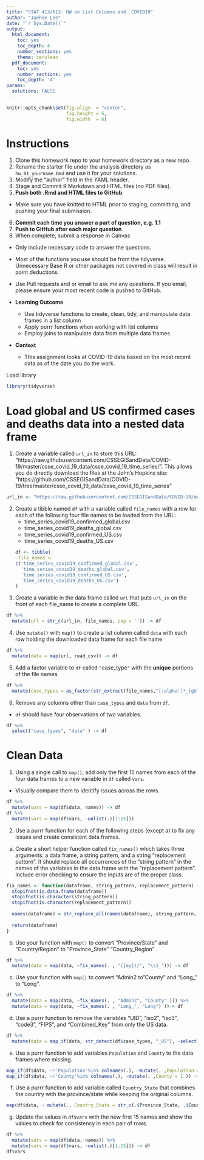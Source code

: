 ```yaml
---
title: "STAT 413/613: HW on List Columns and  COVID19"
author: "Jaehee Lee"
date: "`r Sys.Date()`"
output:
  html_document:
    toc: yes
    toc_depth: 4
    number_sections: yes
    theme: cerulean
  pdf_document:
    toc: yes
    number_sections: yes
    toc_depth: '4'
params:
  solutions: FALSE
---
```


```r
knitr::opts_chunk$set(fig.align  = "center",
                      fig.height = 5, 
                      fig.width  = 6)
```

# Instructions {-}
1. Clone this homework repo to your homework directory as a new repo.
2. Rename the starter file under the analysis directory as `hw_01_yourname.Rmd` and use it for your solutions.   
3. Modify the "author" field in the YAML header.  
4. Stage and Commit R Markdown and HTML files (no PDF files).   
5. **Push both .Rmd and HTML files to GitHub**.   
- Make sure you have knitted to HTML prior to staging, committing, and pushing your final submission.  
6. **Commit each time you answer a part of question, e.g. 1.1**   
7. **Push to GitHub after each major question**   
8. When complete, submit a response in Canvas   
    
- Only include necessary code to answer the questions.
- Most of the functions you use should be from the tidyverse. Unnecessary Base R or other packages not covered in class will result in point deductions.
- Use Pull requests and or email to ask me any questions. If you email, please ensure your most recent code is pushed to GitHub.  

- **Learning Outcome**
  + Use tidyverse functions to create, clean, tidy, and manipulate data frames in a list column
  + Apply purrr functions when working with list columns
  + Employ joins to manipulate data from multiple data frames  

- **Context** 
  + This assignment looks at COVID-19 data based on the most recent data as of the date you do the work.

Load library
```r
library(tidyverse)
```


# Load global and US confirmed cases and deaths data into a nested data frame
1. Create a variable called `url_in` to store this URL: "https://raw.githubusercontent.com/CSSEGISandData/COVID-19/master/csse_covid_19_data/csse_covid_19_time_series/". This allows you do directly download the files at the John's Hopkins site:  "https://github.com/CSSEGISandData/COVID-19/tree/master/csse_covid_19_data/csse_covid_19_time_series"
```r
url_in <- "https://raw.githubusercontent.com/CSSEGISandData/COVID-19/master/csse_covid_19_data/csse_covid_19_time_series/"
```

2. Create a tibble named `df` with a variable called `file_names` with a row for each of the following four file names to be loaded from the URL:
    + time_series_covid19_confirmed_global.csv
    + time_series_covid19_deaths_global.csv
    + time_series_covid19_confirmed_US.csv
    + time_series_covid19_deaths_US.csv
```r
df <- tibble(
 file_names = 
   c('time_series_covid19_confirmed_global.csv', 
  'time_series_covid19_deaths_global.csv',
  'time_series_covid19_confirmed_US.csv',
  'time_series_covid19_deaths_US.csv')
)
```

3. Create a variable in the data frame called `url` that puts `url_in` on the front of each file_name to create a complete URL.
```r
df %>%  
  mutate(url = str_c(url_in, file_names, sep = '')) -> df
```

4. Use `mutate()` with `map()` to create a list column called `data` with each row holding the downloaded data frame for each file name

```r
df %>%
  mutate(data = map(url, read_csv)) -> df
```
5. Add a factor variable to `df` called `"`case_type`"` with the **unique** portions of the file names.
```r
df %>%  
  mutate(case_types = as_factor(str_extract(file_names,"[:alpha:]*_[gU][:alpha:]*"))) -> df
```
6. Remove any columns other than `case_types` and `data` from `df`.
- `df` should have four observations of two variables.
```r
df %>%  
  select("case_types", "data" ) -> df
```

# Clean Data  
1. Using a single call to `map()`, add only the first 15 names from each of the four data frames to a new variable in `df` called `vars`.
 - Visually compare them to identify issues across the rows.
```r
df %>%  
  mutate(vars = map(df$data, names)) -> df
df %>% 
  mutate(vars = map(df$vars, ~unlist(.)[1:15]))
```
2. Use a purrr function for each of the following steps (except a) to fix any issues and create consistent data frames.  
a. Create a short helper function called `fix_names()` which takes three arguments: a data frame, a string pattern, and a string "replacement pattern". It should replace all occurrences of the "string pattern" in the names of the variables in the data frame with the "replacement pattern". Include error checking to ensure the inputs are of the proper class.
```r
fix_names <- function(dataframe, string_pattern, replacement_pattern) {
  stopifnot(is.data.frame(dataframe))
  stopifnot(is.character(string_pattern))
  stopifnot(is.character(replacement_pattern))
  
  names(dataframe) = str_replace_all(names(dataframe), string_pattern, replacement_pattern)
  
  return(dataframe)
}
```

b. Use your function with `map()` to convert "Province/State" and "Country/Region" to "Province_State" "Country_Region" .
```r
df %>%  
  mutate(data = map(data, ~fix_names(. , "([ey])/", "\\1_"))) -> df
```


c. Use your function with `map()` to convert "Admin2 to "County" and "Long_" to "Long".
```r
df %>%  
  mutate(data = map(data, ~fix_names(. , "Admin2", "County" ))) %>%  
  mutate(data = map(data, ~fix_names(. , "Long_", "Long") ))-> df
```

d. Use a purrr function to remove the variables "UID", "iso2", "iso3", "code3", "FIPS", and "Combined_Key" from only the US data.
```r
df %>%  
  mutate(data = map_if(data, str_detect(df$case_types, "_US"), ~select(.,-c("UID", "iso2", "iso3", "code3", "FIPS", "Combined_Key")))) -> df
```

e. Use a purrr function to add variables `Population` and `County` to the data frames where missing.
```r
map_if(df$data, ~!'Population'%in% colnames(.), ~mutate(. ,Population = 1 )) -> df$data
map_if(df$data, ~!'County'%in% colnames(.), ~mutate(. ,County = 1 )) -> df$data

```
 
 f. Use a purrr function to add variable called `Country_State` that combines the country with the province/state while keeping the original columns.
```r
map(df$data, ~ mutate(., Country_State = str_c(.$Province_State, .$Country_Region, sep = "_"))) -> df$data
```

g. Update the values in `df$vars` with the new first 15 names and show the values to check for consistency in each pair of rows.
```r
df %>%
  mutate(vars = map(df$data, names)) %>%  
  mutate(vars = map(df$vars, ~unlist(.)[1:15])) -> df
df$vars
```

